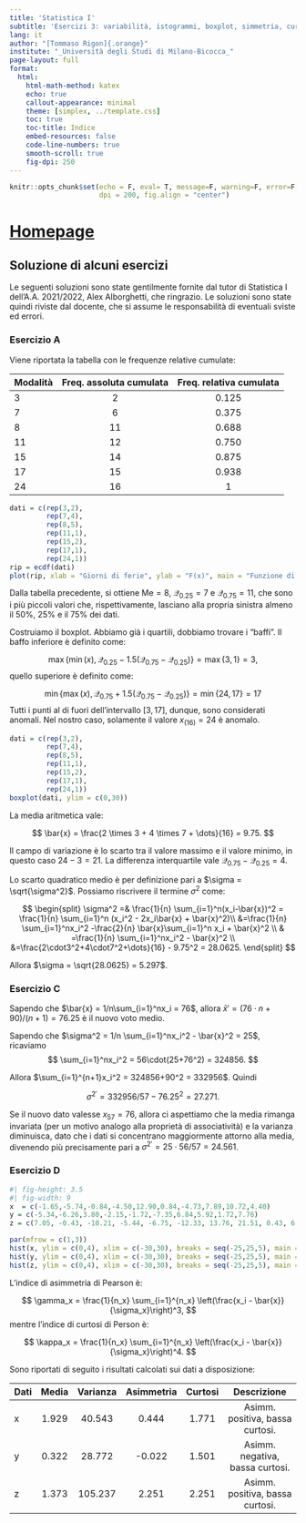 ```yaml
---
title: 'Statistica I'
subtitle: 'Esercizi 3: variabilità, istogrammi, boxplot, simmetria, curtosi'
lang: it
author: "[Tommaso Rigon]{.orange}"
institute: "_Università degli Studi di Milano-Bicocca_"
page-layout: full
format:
  html:
    html-math-method: katex
    echo: true
    callout-appearance: minimal
    theme: [simplex, ../template.css]
    toc: true
    toc-title: Indice
    embed-resources: false
    code-line-numbers: true
    smooth-scroll: true
    fig-dpi: 250
---
```


```r
knitr::opts_chunk$set(echo = F, eval= T, message=F, warning=F, error=F, comment=NA, cache=F, include=T, R.options=list(width=100), 
                      dpi = 200, fig.align = "center")
```

# [Homepage](../index.html)

## Soluzione di [alcuni]{.orange} esercizi

Le seguenti soluzioni sono state gentilmente fornite dal [tutor di Statistica I]{.blue} dell'A.A. 2021/2022, [Alex Alborghetti]{.orange}, che ringrazio. Le soluzioni sono state quindi riviste dal docente, che si assume le responsabilità di eventuali sviste ed errori. 

### Esercizio A

Viene riportata la tabella con le frequenze relative cumulate:

| Modalità | Freq. assoluta cumulata | Freq. relativa cumulata |
|:---------|:-----------------------:|:-----------------------:|
| 3        |            2            |          0.125          |
| 7        |            6            |          0.375          |
| 8        |           11            |          0.688          |
| 11       |           12            |          0.750          |
| 15       |           14            |          0.875          |
| 17       |           15            |          0.938          |
| 24       |           16            |            1            |

```r
dati = c(rep(3,2),
         rep(7,4),
         rep(8,5),
         rep(11,1),
         rep(15,2),
         rep(17,1),
         rep(24,1))
rip = ecdf(dati)
plot(rip, xlab = "Giorni di ferie", ylab = "F(x)", main = "Funzione di ripartizione empirica", xlim = c(0,25))
```

Dalla tabella precedente, si ottiene $\text{Me} = 8$, $\mathcal{Q}_{0.25} = 7$ e $\mathcal{Q}_{0.75} = 11$, che sono i più piccoli valori che, rispettivamente, lasciano alla propria sinistra almeno il $50\%$, $25\%$ e il $75\%$ dei dati.

Costruiamo il boxplot. Abbiamo già i quartili, dobbiamo trovare i "baffi". Il baffo inferiore è definito come:

$$
\max\{\min(x), \mathcal{Q}_{0.25}- 1.5 (\mathcal{Q}_{0.75} - \mathcal{Q}_{0.25})\} = \max\{3, 1\} = 3,
$$
quello superiore è definito come:

$$
\min\{\max(x), \mathcal{Q}_{0.75} + 1.5 (\mathcal{Q}_{0.75} - \mathcal{Q}_{0.25})\} = \min\{24, 17\} = 17
$$
Tutti i punti al di fuori dell'intervallo $[3, 17]$, dunque, sono considerati [anomali]{.orange}. Nel nostro caso, solamente il valore $x_{(16)} = 24$ è anomalo.

```r
dati = c(rep(3,2),
         rep(7,4),
         rep(8,5),
         rep(11,1),
         rep(15,2),
         rep(17,1),
         rep(24,1))
boxplot(dati, ylim = c(0,30))
```

La media aritmetica vale:

$$
\bar{x} = \frac{2 \times 3 + 4 \times 7 + \dots}{16} = 9.75.
$$

Il campo di variazione è lo scarto tra il valore massimo e il valore minimo, in questo caso $24-3 = 21$. La differenza interquartile vale $\mathcal{Q}_{0.75} - \mathcal{Q}_{0.25} = 4$. 

Lo scarto quadratico medio è per definizione pari a $\sigma = \sqrt{\sigma^2}$. Possiamo riscrivere il termine $\sigma^2$ come:

$$
\begin{split}
            \sigma^2 =& \frac{1}{n} \sum_{i=1}^n(x_i-\bar{x})^2 = \frac{1}{n} \sum_{i=1}^n (x_i^2 - 2x_i\bar{x} + \bar{x}^2)\\
            &=\frac{1}{n} \sum_{i=1}^nx_i^2 -\frac{2}{n} \bar{x}\sum_{i=1}^n x_i + \bar{x}^2 \\
            & =\frac{1}{n} \sum_{i=1}^nx_i^2 - \bar{x}^2 \\
            &=\frac{2\cdot3^2+4\cdot7^2+\dots}{16}  - 9.75^2 = 28.0625.
            \end{split}
$$

Allora $\sigma = \sqrt{28.0625} = 5.297$.

### Esercizio C

Sapendo che $\bar{x} = 1/n\sum_{i=1}^nx_i = 76$, allora $\bar{x}' = (76 \cdot n + 90)/ (n+1) = 76.25$ è il nuovo voto medio.

Sapendo che $\sigma^2 = 1/n \sum_{i=1}^nx_i^2 - \bar{x}^2 = 25$, ricaviamo 
$$
\sum_{i=1}^nx_i^2 = 56\cdot(25+76^2) = 324856.
$$ 

Allora $\sum_{i=1}^{n+1}x_i^2 = 324856+90^2 = 332956$. Quindi 

$$
\sigma^{2'} = 332956/57-76.25^2 = 27.271.
$$

Se il nuovo dato valesse $x_{57} = 76$, allora ci aspettiamo che la media rimanga invariata (per un motivo analogo alla proprietà di associatività) e la varianza diminuisca, dato che i dati si concentrano maggiormente attorno alla media, divenendo più precisamente pari a $\sigma^{2'} = 25\cdot 56 / 57 = 24.561$.

### Esercizio D

```r
#| fig-height: 3.5
#| fig-width: 9
x  = c(-1.65,-5.74,-0.84,-4.50,12.90,0.84,-4.73,7.89,10.72,4.40)
y = c(-5.34,-6.26,3.80,-2.15,-1.72,-7.35,6.84,5.92,1.72,7.76)
z = c(7.05, -0.43, -10.21, -5.44, -6.75, -12.33, 13.76, 21.51, 0.43, 6.14)

par(mfrow = c(1,3))
hist(x, ylim = c(0,4), xlim = c(-30,30), breaks = seq(-25,25,5), main = "", ylab = "Frequenza assoluta")
hist(y, ylim = c(0,4), xlim = c(-30,30), breaks = seq(-25,25,5), main = "Istogrammi", ylab = "Frequenza assoluta")
hist(z, ylim = c(0,4), xlim = c(-30,30), breaks = seq(-25,25,5), main = "", ylab = "Frequenza assoluta")
```

L'indice di asimmetria di Pearson è:

$$
\gamma_x = \frac{1}{n_x} \sum_{i=1}^{n_x} \left(\frac{x_i - \bar{x}}{\sigma_x}\right)^3,
$$
mentre l'indice di curtosi di Person è:

$$
\kappa_x =  \frac{1}{n_x} \sum_{i=1}^{n_x} \left(\frac{x_i - \bar{x}}{\sigma_x}\right)^4.
$$

Sono riportati di seguito i risultati calcolati sui dati a disposizione:

| Dati | Media | Varianza | Asimmetria | Curtosi |           Descrizione           |
|:-----|:-----:|:--------:|:----------:|:-------:|:-------------------------------:|
| x    | 1.929 |  40.543  |   0.444    |  1.771  | Asimm. positiva, bassa curtosi. |
| y    | 0.322 |  28.772  |   -0.022   |  1.501  | Asimm. negativa, bassa curtosi. |
| z    | 1.373 | 105.237  |   2.251    |  2.251  | Asimm. positiva, bassa curtosi. |
